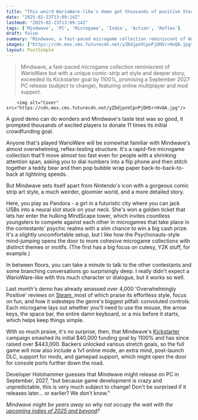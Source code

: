 ```yaml
---
title: "This weird WarioWare-like's demo got thousands of positive Steam reviews, and now its Kickstarter's $40,000 goal has been smashed 11 times over"
date: "2025-02-23T13:09:14Z"
lastmod: "2025-02-23T13:09:14Z"
tags: ['Mindwave', 'PC', 'Microgame', 'Indie', 'Action', 'Reflex']
draft: false
summary: "Mindwave, a fast-paced microgame collection reminiscent of WarioWare but with a unique comic-strip art style and deeper story, exceeded its Kickstarter goal by 1100%, promising a September 2027 PC release (subject to change), featuring online multiplayer and mod support."
images: ["https://cdn.mos.cms.futurecdn.net/yZDdjpoVCpnPjDH5rrHvQA.jpg"]
layout: PostSimple
---
```

> Mindwave, a fast-paced microgame collection reminiscent of WarioWare but with a unique comic-strip art style and deeper story, exceeded its Kickstarter goal by 1100%, promising a September 2027 PC release (subject to change), featuring online multiplayer and mod support.


        <img alt="Cover" src="https://cdn.mos.cms.futurecdn.net/yZDdjpoVCpnPjDH5rrHvQA.jpg"/>
        
A good demo can do wonders and Mindwave's taste test was so good, it prompted thousands of excited players to donate 11 times its initial crowdfunding goal.

Anyone that's played WarioWare will be somewhat familiar with Mindwave's almost overwhelming, reflex-testing structure. It's a rapid-fire microgame collection that'll move almost too fast even for people with a shrinking attention span, asking you to dial numbers into a flip phone and then stitch together a teddy bear and then pop bubble wrap paper back-to-back-to-back at lightning speeds.

But Mindwave sets itself apart from Nintendo's icon with a gorgeous comic strip art style, a much weirder, gloomier world, and a more detailed story.

Here, you play as Pandora - a girl in a futuristic city where you can jack USBs into a neural slot stuck on your neck. She's won a golden ticket that lets her enter the hulking MindScape tower, which invites countless youngsters to compete against each other in microgames that take place in the contestants' psychic realms with a slim chance to win a big cash prize. It's a slightly uncomfortable setup, but I like how the Psychonauts-style mind-jumping opens the door to more cohesive microgame collections with distinct themes or motifs. (The first has a big focus on cutesy, Y2K stuff, for example.)

In between floors, you can take a minute to talk to the other contestants and some branching conversations go surprisingly deep. I really didn't expect a WarioWare-like with this much character or dialogue, but it works so well.

Last month's demo has already amassed over 4,000 'Overwhelmingly Positive' reviews on [Steam, ](https://store.steampowered.com/app/2741670/MINDWAVE_Demo/#app_reviews_hash)most of which praise its effortless style, focus on fun, and how it sidesteps the genre's biggest pitfall: convoluted controls. Each microgame lays out whether you'll need to use the mouse, the arrow keys, the space bar, the entire damn keyboard, or a mix before it starts, which helps keep things simple.

With so much praise, it's no surprise, then, that Mindwave's [Kickstarter ](https://www.kickstarter.com/projects/holohammer/mindwave/description)campaign smashed its initial $40,000 funding goal by 1100% and has since raised over $443,000. Backers unlocked various stretch goals, so the full game will now also include a 1v1 online mode, an extra mind, post-launch DLC, support for mods, and gamepad support, which might open the door for console ports further down the road.

Developer Holohammer guesses that Mindwave might release on PC in September, 2027, "but because game development is crazy and unpredictable, this is very much subject to change! Don't be surprised if it releases later... or earlier? We don't know."

*Mindwave might be years away so why not occupy the wait with the *[<em>upcoming indies of 2025 and beyond</em>](https://www.gamesradar.com/upcoming-indie-games/)*?*
        